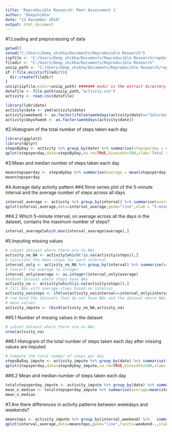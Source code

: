 ---
title: 'Reproducible Research: Peer Assessment 1'
author: "Deepshikha"
date: "13 December 2019"
output: html_document
---
#1.Loading and preprocessing of data
```{r}
getwd()
setwd("C:/Users/Deep_shikha/Documents/Reproducible Research")
zipfile <- "C:/Users/Deep_shikha/Documents/Reproducible Research/repdata_data_activity.zip"
filedir <- "C:/Users/Deep_shikha/Documents/Reproducible Research"
unzip_path <- "C:/Users/Deep_shikha/Documents/Reproducible Research/repdata_data_activity"  ##### path for storing the unzipped files #######
if (!file.exists(filedir)){
  dir.create(filedir)
}
unzip(zipfile,exdir=unzip_path) ####### exdir is the extract directory ##########
datafile <- file.path(unzip_path,"activity.csv")
activity <- read.csv(datafile)
```
```{r}
library(lubridate)
activity$date <- ymd(activity$date)
activity$weekend <- as.factor(ifelse(weekdays(activity$date)=="Saturday" | weekdays(activity$date)=="Sunday","weekend","weekday"))
activity$dayofweek <- as.factor(weekdays(activity$date))
```
#2.Histogram of the total number of steps taken each day
```{r}
library(ggplot2)
library(dplyr)
stepsByDay <- activity %>% group_by(date) %>% summarise(stepsperday = sum(steps,na.rm = TRUE))
qplot(stepsperday,data=stepsByDay,na.rm=TRUE,binwidth=500,xlab='Total steps per day', ylab='Frequency using binwith 500',main = 'Histogram of the total number of steps taken each day')
```
#3.Mean and median number of steps taken each day
```{r}
meanstepsperday <- stepsByDay %>% summarise(average = mean(stepsperday,na.rm = TRUE),median=median(stepsperday,na.rm = TRUE))
meanstepsperday
```
#4.Average daily activity pattern
##4.1time series plot of the 5-minute interval and the average number of steps across all days
```{r}
interval_average <- activity %>% group_by(interval) %>% summarise(average = mean(steps,na.rm = TRUE))
qplot(interval,average,data=interval_average,geom="line",xlab = "5-minute intervals",ylab = "Average steps taken across all days")
```
##4.2 Which 5-minute interval, on average across all the days in the dataset, contains the maximum number of steps?
```{r}
interval_average[which.max(interval_average$average),]
```
#5.Imputing missing values
```{r}
# subset dataset where there are no NAs
activity_no_NA <- activity[which(!is.na(activity$steps)),]
# calculate the mean steps for each interval
interval_only <- activity_no_NA %>% group_by(interval) %>% summarise(average=mean(steps))
# convert the average to integer
interval_only$average <- as.integer(interval_only$average)
#subset dataset where steps have NAs
activity_na <- activity[which(is.na(activity$steps)),]
# fill NAs with average steps based on interval
activity_na$steps <- ifelse(activity_na$interval==interval_only$interval,interval_only$average)
# row bind the datasets that do not have NAs and the dataset where NAs are replaced with
# mean values
activity_impute <- rbind(activity_no_NA,activity_na)
```
##5.1 Number of missing values in the dataset
```{r}
# subset dataset where there are no NAs
nrow(activity_na)
```
##6.1 Histogram of the total number of steps taken each day after missing values are imputed
```{r}
# Compute the total number of steps per day
stepsByDay_impute <- activity_impute %>% group_by(date) %>% summarise(stepsperday = sum(steps))
qplot(stepsperday,data=stepsByDay_impute,na.rm=TRUE,binwidth=500,xlab='Total steps per day', ylab='Frequency using binwith 500',main = 'Histogram of the total number of steps taken each day')
```
##6.2 Mean and median number of steps taken each day
```{r} 
totalstepsperday_impute <- activity_impute %>% group_by(date) %>% summarise(stepsperday = sum(steps))
mean_n_median <- totalstepsperday_impute %>% summarise(average=mean(stepsperday),median=median(stepsperday))
mean_n_median
```
#7.Are there differences in activity patterns between weekdays and weekends?
```{r}
meansteps <- activity_impute %>% group_by(interval,weekend) %>%   summarise(average = mean(steps))
qplot(interval,average,data=meansteps,geom="line",facets=weekend~.,xlab="5-minute interval",ylab="average number of steps",main="Average steps pattern between Weekday and Weekend")
```

